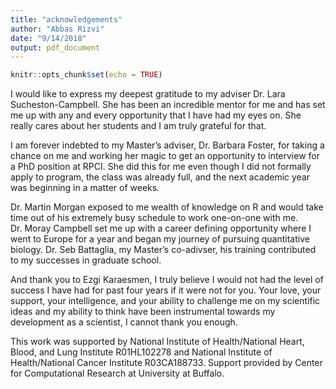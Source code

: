 ```yaml
---
title: "acknowledgements"
author: "Abbas Rizvi"
date: "9/14/2018"
output: pdf_document  
---
```


```r
knitr::opts_chunk$set(echo = TRUE)
```

I would like to express my deepest gratitude to my adviser Dr. Lara Sucheston-Campbell. She has been an incredible mentor for me and has set me up with any and every opportunity that I have had my eyes on. She really cares about her students and I am truly grateful for that. 

I am forever indebted to my Master's adviser, Dr. Barbara Foster, for taking a chance on me and working her magic to get an opportunity to interview for a PhD position at RPCI. She did this for me even though I did not formally apply to program, the class was already full, and the next academic year was beginning in a matter of weeks. 

Dr. Martin Morgan exposed to me wealth of knowledge on R and would take time out of his extremely busy schedule to work one-on-one with me. Dr. Moray Campbell set me up with a career defining opportunity where I went to Europe for a year and began my journey of pursuing quantitative biology. Dr. Seb Battaglia, my Master's co-adivser, his training contributed to my successes in graduate school.

And thank you to Ezgi Karaesmen, I truly believe I would not had the level of success I have had for past four years if it were not for you. Your love, your support, your intelligence, and your ability to challenge me on my scientific ideas and my ability to think have been instrumental towards my development as a scientist, I cannot thank you enough. 

This work was supported by National Institute of Health/National Heart, Blood, and Lung Institute R01HL102278 and National Institute of Health/National Cancer Institute R03CA188733. Support provided by Center for Computational Research at University at Buffalo.